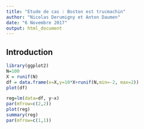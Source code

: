 ---
title: "Etude de cas : Boston est trucmachin"
author: "Nicolas Derumigny et Anton Daumen"
date: "6 Novembre 2017"
output: html_document
---
## Introduction
```{r setup, include=FALSE}
library(ggplot2)
N=100
X = runif(N)
df = data.frame(x=X,y=10*X+runif(N,min=-2, max=2))
plot(df)

```


```{r}
reg=lm(data=df, y~x)
par(mfrow=c(2,2))
plot(reg)
summary(reg)
par(mfrow=c(1,1))
```
